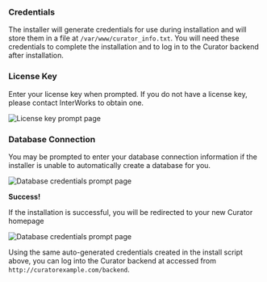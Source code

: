 ### Credentials

The installer will generate credentials for use during installation and will store them in a file at
`/var/www/curator_info.txt`. You will need these credentials to complete the installation and to log in to the Curator
backend after installation.

### License Key

Enter your license key when prompted. If you do not have a license key, please contact InterWorks to obtain one.

![License key prompt page](/docs_assets/images/snippets/installation_enter_key.png)

### Database Connection

You may be prompted to enter your database connection information if the installer is unable to automatically create a
database for you.

![Database credentials prompt page](/docs_assets/images/snippets/enter_database_credentials.png)

**Success!**

If the installation is successful, you will be redirected to your new Curator homepage

![Database credentials prompt page](/docs_assets/images/snippets/post_install_homepage.png)

Using the same auto-generated credentials created in the install script above, you can log into the Curator backend at
accessed from `http://curatorexample.com/backend`.
